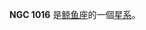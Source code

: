 {{NGCInfoBox|NGCID=NGC 1016|發現者=阿爾伯特·馬爾夫|發現日期=1865年1月15日|其他編號=UGC 2128,MCG 0-7-67,ZWG 388.76|曆元=J2000.0|赤經=38分19.6秒
|赤緯=2°7'9"|星座=鲸鱼座|星體=星系|星等=11.6|表面亮度=13.2|藍等=12.6}}

'''NGC 1016''' 是[[鲸鱼座|鲸鱼座]]的一個[[星系|星系]]。

{{NGCReference|1016}}
{{Catalogs|NGC=1016}}

{{Galaxy-stub}}
